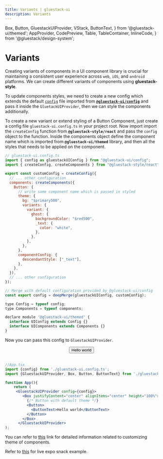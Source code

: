 ```yaml
---
title: Variants | gluestack-ui
description: Variants
---
```


  Box,
  Button,
  GluestackUIProvider,
  VStack,
  ButtonText,
} from '@gluestack-ui/themed';
  AppProvider,
  CodePreview,
  Table,
  TableContainer,
  InlineCode,
} from '@gluestack/design-system';

# Variants

Creating variants of components in a UI component library is crucial for maintaining a consistent user experience across `web`, `iOS`, and `android` platforms. We can create different variants of components using **gluestack-style**.

To update components styles, we need to create a new config which extends the default [`config`](https://github.com/gluestack/gluestack-ui/blob/main/packages/config/src/gluestack-ui.config.ts) file imported from [**`@gluestack-ui/config`**](https://github.com/gluestack/gluestack-ui/blob/main/packages/config) and pass it inside the `GluetackUIProvider`, then we can style the components additionally.

To create a new variant or extend styling of a Button Component, just create a config file `gluestack-ui.config.ts` in your project root. Now import import the `createConfig` function from **`@gluestack-style/react`** and pass the `config` object to the function. Inside the components object define the component name which is imported from **`@gluestack-ui/themed`** library, and then all the styles that needs to be applied on the component.

```jsx
// gluestack-ui.config.ts
import { config as gluestackUIConfig } from "@gluestack-ui/config";
import { createConfig, createComponents } from "@gluestack-style/react";

export const customConfig = createConfig({
  // ... other configuration
  components: createComponents({
    Button: {
      // write same component name which is passed in styled
      theme: {
        bg: "$primary500",
        variants: {
          variant: {
            ghost: {
              backgroundColor: "$red500",
              _text: {
                color: "white",
              },
            },
          },
        },
      },
      componentConfig: {
        descendantStyle: ["_text"],
      },
    },
  }),
  // ... other configuration
});

// Merge with default configuration provided by @gluestack-ui/config
const export config = deepMerge(gluestackUIConfig, customConfig);

type Config = typeof config;
type Components = typeof components;

declare module '@gluestack-ui/themed' {
  interface UIConfig extends Config {}
  interface UIComponents extends Components {}
}

```

Now you can pass this config to `GluestackUIProvider`.

<AppProvider>
  <Center>
    <Button
      sx={{
        backgroundColor: '$red500',
        _text: {
          color: 'white',
        },
      }}
    >
      <ButtonText>Hello world</ButtonText>
    </Button>
  </Center>
</AppProvider>
<br />

```jsx
//App.tsx
import {config} from './gluestack-ui.config.ts';
import {GluestackUIProvider, Box, Button, ButtonText} from './gluestack-ui.config.ts';

function App(){
    return (
     <GluestackUIProvider config={config}>
        <Box justifyContent="center" alignItems="center" height="100%">
          {/* Button with default theme */}
          <Button>
            <ButtonText>Hello world</ButtonText>
          </Button>
        </Box>
      </GluestackUIProvider>
);
```

You can refer to [this](/ui/docs/theme-configuration/customizing-theme) link for detailed information related to customizing theme of components.

Refer to [this](https://snack.expo.dev/@gluestack/variants-example) for live expo snack example.
